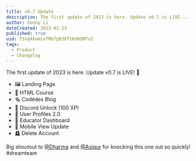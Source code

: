 ```yaml
---
title: v0.7 Update
description: The first update of 2023 is here. Update v0.7 is LIVE...
author: Sonny Li
dateCreated: 2023-01-23
published: true
uid: f3vq4kwmixfMb7pB3bTtKUHQMTx2
tags:
  - Product
  - Changelog
---
```


The first update of 2023 is here. Update v0.7 is LIVE! 🚀

- 🖼 Landing Page
- 🌋 HTML Course
- 🗞 Codédex Blog
- 🔑 Discord Unlock (100 XP)
- 👤 User Profiles 2.0
- 🏫 Educator Dashboard
- 📱 Mobile View Update
- 🪦 Delete Account

Big shoutout to [@Dharma](https://www.codedex.io/@dharma) and [@Asiqur](https://www.codedex.io/@asiqur) for knocking this one out so quickly! #dreamteam

